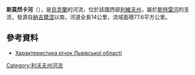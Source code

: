 '''斯莫然卡河'''（{{lang-uk|Сможанка}}），是[[烏克蘭|烏克蘭]]的河流，位於該國西部[[利維夫州|利維夫州]]，屬於[[斯特雷河|斯特雷河]]的支流，發源自[[納吉爾涅_(斯科列區)|納吉爾涅]]以南，河道全長14公里，流域面積77.6平方公里。

==參考資料==
* [http://oblwodgosp.lviv.ua/files/pi4ku.doc Характеристика річок Львівської області]{{dead link|date=2017年12月 |bot=InternetArchiveBot |fix-attempted=yes }}

{{DEFAULTSORT:Сможанка}}
[[Category:利沃夫州河流|Category:利沃夫州河流]]


{{Ukraine-river-stub}}